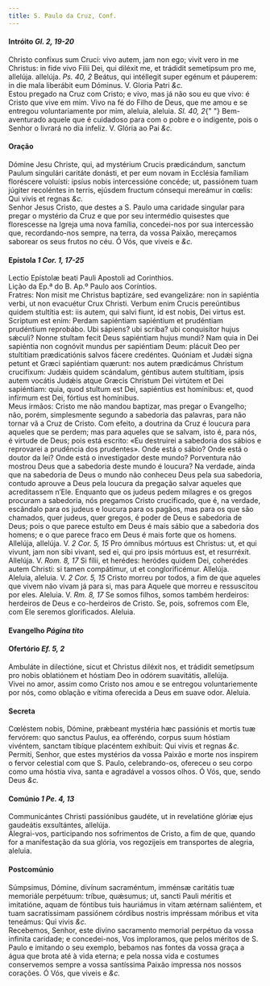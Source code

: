 ```yaml
---
title: S. Paulo da Cruz, Conf.
---
```


<h4 class="text-center">
  Intróito <em>Gl. 2, 19-20</em>
</h4>
<div class="container-fluid">
  <div class="row">
    <div class="col-6 dropcaps text-justify">
      Christo confíxus sum Cruci: vivo autem, jam non ego; vivit vero in me
      Christus: in fide vivo Filii Dei, qui diléxit me, et trádidit semetípsum
      pro me, allelúja. allelúja. <em>Ps. 40, 2</em> Beátus, qui intéllegit
      super egénum et páuperem: in die mala liberábit eum Dóminus. V. Gloria
      Patri <em>&c.</em>
    </div>
    <div class="col-6 dropcaps text-justify">
      Estou pregado na Cruz com Cristo; e vivo, mas já não sou eu que vivo: é
      Cristo que vive em mim. Vivo na fé do Filho de Deus, que me amou e se
      entregou voluntariamente por mim, aleluia, aleluia. <em>Sl. 40, 2</em>{" "}
      Bem-aventurado aquele que é cuidadoso para com o pobre e o indigente, pois
      o Senhor o livrará no dia infeliz. V. Glória ao Pai <em>&c.</em>
    </div>
  </div>
</div>

<h4 class="text-center">Oração</h4>
<div class="container-fluid">
  <div class="row">
    <div class="col-6 dropcaps text-justify">
      Dómine Jesu Christe, qui, ad mystérium Crucis prædicándum, sanctum Paulum
      singulári caritáte donásti, et per eum novam in Ecclésia famíliam
      floréscere voluísti: ipsíus nobis intercessióne concéde; ut, passiónem
      tuam júgiter recoléntes in terris, ejúsdem fructum cónsequi mereámur in
      cœlis: Qui vivis et regnas <em>&c.</em>
    </div>
    <div class="col-6 dropcaps text-justify">
      Senhor Jesus Cristo, que destes a S. Paulo uma caridade singular para
      pregar o mystério da Cruz e que por seu intermédio quisestes que
      florescesse na Igreja uma nova família, concedei-nos por sua intercessão
      que, recordando-nos sempre, na terra, da vossa Paixão, mereçamos saborear
      os seus frutos no céu. Ó Vós, que viveis e <em>&c.</em>
    </div>
  </div>
</div>

<h4 class="text-center">
  Epístola <em>1 Cor. 1, 17-25</em>
</h4>
<div class="container-fluid">
  <div class="row">
    <div class="col-6 text-justify">
      Lectio Epístolæ beati Pauli Apostoli ad Corinthios.
    </div>
    <div class="col-6 text-justify">
      Lição da Ep.ª do B. Ap.º Paulo aos Coríntios.
    </div>
    <div class="col-6 dropcaps text-justify">
      Fratres: Non misit me Christus baptizáre, sed evangelizáre: non in
      sapiéntia verbi, ut non evacuétur Crux Christi. Verbum enim Crucis
      pereúntibus quidem stultítia est: iis autem, qui salvi fiunt, id est
      nobis, Dei virtus est. Scriptum est enim: Perdam sapiéntiam sapiéntium et
      prudéntiam prudéntium reprobábo. Ubi sápiens? ubi scriba? ubi conquisítor
      hujus sǽculi? Nonne stultam fecit Deus sapiéntiam hujus mundi? Nam quia in
      Dei sapiéntia non cognóvit mundus per sapiéntiam Deum: plácuit Deo per
      stultítiam prædicatiónis salvos fácere credéntes. Quóniam et Judǽi signa
      petunt et Græci sapiéntiam quærunt: nos autem prædicámus Christum
      crucifíxum: Judǽis quidem scándalum, géntibus autem stultítiam, ipsis
      autem vocátis Judǽis atque Græcis Christum Dei virtútem et Dei sapiéntiam:
      quia, quod stultum est Dei, sapiéntius est homínibus: et, quod infírmum
      est Dei, fórtius est homínibus.
    </div>
    <div class="col-6 dropcaps text-justify">
      Meus irmãos: Cristo me não mandou baptizar, mas pregar o Evangelho; não,
      porém, simplesmente segundo a sabedoria das palavras, para não tornar vã a
      Cruz de Cristo. Com efeito, a doutrina da Cruz é loucura para aqueles que
      se perdem; mas para aqueles que se salvam, isto é, para nós, é virtude de
      Deus; pois está escrito: «Eu destruirei a sabedoria dos sábios e
      reprovarei a prudência dos prudentes». Onde está o sábio? Onde está o
      doutor da lei? Onde está o investigador deste mundo? Porventura não
      mostrou Deus que a sabedoria deste mundo é loucura? Na verdade, ainda que
      na sabedoria de Deus o mundo não conheceu Deus pela sua sabedoria, contudo
      aprouve a Deus pela loucura da pregação salvar aqueles que acreditassem
      n’Ele. Enquanto que os judeus pedem milagres e os gregos procuram a
      sabedoria, nós pregamos Cristo crucificado, que é, na verdade, escândalo
      para os judeus e loucura para os pagãos, mas para os que são chamados,
      quer judeus, quer gregos, é poder de Deus e sabedoria de Deus; pois o que
      parece estulto em Deus é mais sábio que a sabedoria dos homens; e o que
      parece fraco em Deus é mais forte que os homens.
    </div>
  </div>
</div>

<div class="container-fluid">
  <div class="row">
    <div class="col-6 text-justify">
      Allelúja, allelúja. V. <em>2 Cor. 5, 15</em> Pro ómnibus mórtuus est
      Christus: ut, et qui vivunt, jam non sibi vivant, sed ei, qui pro ipsis
      mórtuus est, et resurréxit. Allelúja. V. <em>Rom. 8, 17</em> Si fílii, et
      herédes: heródes quidem Dei, coherédes autem Christi: si tamen compátimur,
      ut et conglorificémur. Allelúja.
    </div>
    <div class="col-6 text-justify">
      Aleluia, aleluia. V. <em>2 Cor. 5, 15</em> Cristo morreu por todos, a fim
      de que aqueles que vivem não vivam já para si, mas para Aquele que morreu
      e ressuscitou por eles. Aleluia. V. <em>Rm. 8, 17</em> Se somos filhos,
      somos também herdeiros: herdeiros de Deus e co-herdeiros de Cristo. Se,
      pois, sofremos com Ele, com Ele seremos glorificados. Aleluia.
    </div>
  </div>
</div>

<h4 class="text-center">
  Evangelho <em>Página tito</em>
</h4>

<h4 class="text-center">
  Ofertório <em>Ef. 5, 2</em>
</h4>
<div class="container-fluid">
  <div class="row">
    <div class="col-6 dropcaps text-justify">
      Ambuláte in dilectióne, sicut et Christus diléxit nos, et trádidit
      semetípsum pro nobis oblatiónem et hóstiam Deo in odórem suavitátis,
      allelúja.
    </div>
    <div class="col-6 dropcaps text-justify">
      Vivei no amor, assim como Cristo nos amou e se entregou voluntariemente
      por nós, como oblação e vítima oferecida a Deus em suave odor. Aleluia.
    </div>
  </div>
</div>

<h4 class="text-center">Secreta</h4>
<div class="container-fluid">
  <div class="row">
    <div class="col-6 dropcaps text-justify">
      Cœléstem nobis, Dómine, prǽbeant mystéria hæc passiónis et mortis tuæ
      fervórem: quo sanctus Paulus, ea offeréndo, corpus suum hóstiam vivéntem,
      sanctam tibíque placéntem exhíbuit: Qui vivis et regnas <em>&c.</em>
    </div>
    <div class="col-6 dropcaps text-justify">
      Permiti, Senhor, que estes mystérios da vossa Paixão e morte nos inspirem
      o fervor celestial com que S. Paulo, celebrando-os, ofereceu o seu corpo
      como uma hóstia viva, santa e agradável a vossos olhos. Ó Vós, que, sendo
      Deus <em>&c.</em>
    </div>
  </div>
</div>

<h4 class="text-center">
  Comúnio <em>1 Pe. 4, 13</em>
</h4>
<div class="container-fluid">
  <div class="row">
    <div class="col-6 dropcaps text-justify">
      Communicántes Christi passiónibus gaudéte, ut in revelatióne glóriæ ejus
      gaudeátis exsultántes, allelúja.
    </div>
    <div class="col-6 dropcaps text-justify">
      Alegrai-vos, participando nos sofrimentos de Cristo, a fim de que, quando
      for a manifestação da sua glória, vos regozijeis em transportes de
      alegria, aleluia.
    </div>
  </div>
</div>

<h4 class="text-center">Postcomúnio</h4>
<div class="container-fluid">
  <div class="row">
    <div class="col-6 dropcaps text-justify">
      Súmpsimus, Dómine, divínum sacraméntum, imménsæ caritátis tuæ memoriále
      perpétuum: tríbue, quǽsumus; ut, sancti Pauli méritis et imitatióne, aquam
      de fóntibus tuis hauriámus in vitam ætérnam saliéntem, et tuam
      sacratíssimam passiónem córdibus nostris impréssam móribus et vita
      teneámus: Qui vivis <em>&c.</em>
    </div>
    <div class="col-6 dropcaps text-justify">
      Recebemos, Senhor, este divino sacramento memorial perpétuo da vossa
      infinita caridade; e concedei-nos, Vos imploramos, que pelos méritos de S.
      Paulo e imitando o seu exemplo, bebamos nas fontes da vossa graça a água
      que brota até à vida eterna; e pela nossa vida e costumes conservemos
      sempre a vossa santíssima Paixão impressa nos nossos corações. Ó Vós, que
      viveis e <em>&c.</em>
    </div>
  </div>
</div>
